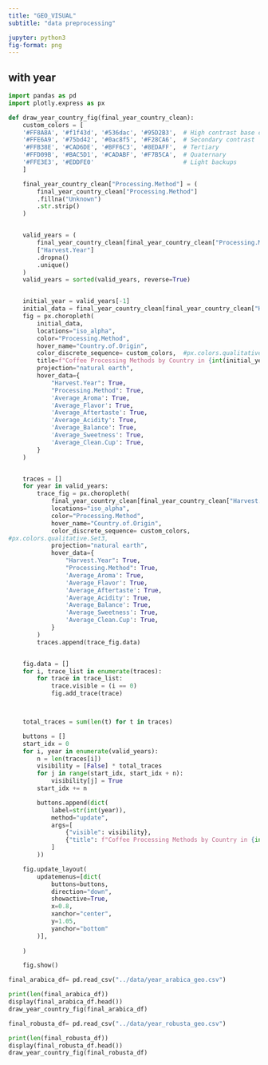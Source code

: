```yaml
---
title: "GEO_VISUAL"
subtitle: "data preprocessing"

jupyter: python3
fig-format: png
---
```


## with year 

```python
import pandas as pd
import plotly.express as px

def draw_year_country_fig(final_year_country_clean): 
    custom_colors = [
    '#FF8A8A', '#f1f43d', '#536dac', '#95D2B3',  # High contrast base colors
    '#FFE6A9', '#75bd42', '#0ac8f5', '#F28CA6',  # Secondary contrast
    '#FFB38E', '#CAD6DE', '#BFF6C3', '#8EDAFF',  # Tertiary
    '#FFD09B', '#BAC5D1', '#CADABF', '#F7B5CA',  # Quaternary
    '#FFE3E3', '#EDDFE0'                         # Light backups
    ]

    final_year_country_clean["Processing.Method"] = (
        final_year_country_clean["Processing.Method"]
        .fillna("Unknown")
        .str.strip()
    )


    valid_years = (
        final_year_country_clean[final_year_country_clean["Processing.Method"] != "Unknown"]
        ["Harvest.Year"]
        .dropna()
        .unique()
    )
    valid_years = sorted(valid_years, reverse=True)


    initial_year = valid_years[-1]
    initial_data = final_year_country_clean[final_year_country_clean["Harvest.Year"] == initial_year]
    fig = px.choropleth(
        initial_data,
        locations="iso_alpha",
        color="Processing.Method",
        hover_name="Country.of.Origin",
        color_discrete_sequence= custom_colors,  #px.colors.qualitative.Set3,
        title=f"Coffee Processing Methods by Country in {int(initial_year)}",
        projection="natural earth",
        hover_data={
            "Harvest.Year": True, 
            "Processing.Method": True,
            'Average_Aroma': True,
            'Average_Flavor': True,
            'Average_Aftertaste': True,
            'Average_Acidity': True, 
            'Average_Balance': True,
            'Average_Sweetness': True,
            'Average_Clean.Cup': True,
        }
    )


    traces = []
    for year in valid_years:
        trace_fig = px.choropleth(
            final_year_country_clean[final_year_country_clean["Harvest.Year"] == year],
            locations="iso_alpha",
            color="Processing.Method",
            hover_name="Country.of.Origin",
            color_discrete_sequence= custom_colors,
#px.colors.qualitative.Set3,
            projection="natural earth",
            hover_data={
                "Harvest.Year": True, 
                "Processing.Method": True,
                'Average_Aroma': True,
                'Average_Flavor': True,
                'Average_Aftertaste': True,
                'Average_Acidity': True, 
                'Average_Balance': True,
                'Average_Sweetness': True,
                'Average_Clean.Cup': True,
            }
        )
        traces.append(trace_fig.data)


    fig.data = []  
    for i, trace_list in enumerate(traces):
        for trace in trace_list:
            trace.visible = (i == 0)  
            fig.add_trace(trace)



    total_traces = sum(len(t) for t in traces)

    buttons = []
    start_idx = 0
    for i, year in enumerate(valid_years):
        n = len(traces[i])  
        visibility = [False] * total_traces
        for j in range(start_idx, start_idx + n):
            visibility[j] = True
        start_idx += n

        buttons.append(dict(
            label=str(int(year)),
            method="update",
            args=[
                {"visible": visibility},
                {"title": f"Coffee Processing Methods by Country in {int(year)}"}
            ]
        ))

    fig.update_layout(
        updatemenus=[dict(
            buttons=buttons,
            direction="down",
            showactive=True,
            x=0.8,
            xanchor="center",
            y=1.05,
            yanchor="bottom"
        )],
    
    )

    fig.show()

```


```python
final_arabica_df= pd.read_csv("../data/year_arabica_geo.csv")

print(len(final_arabica_df)) 
display(final_arabica_df.head()) 
draw_year_country_fig(final_arabica_df)
```


```python
final_robusta_df= pd.read_csv("../data/year_robusta_geo.csv")

print(len(final_robusta_df)) 
display(final_robusta_df.head()) 
draw_year_country_fig(final_robusta_df)
```